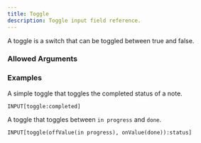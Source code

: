 ---
title: Toggle
description: Toggle input field reference.
---


<InputFieldInfo type={InputFieldType.TOGGLE}></InputFieldInfo>

A toggle is a switch that can be toggled between true and false.

### Allowed Arguments

<InputFieldAllowedArguments type={InputFieldType.TOGGLE}></InputFieldAllowedArguments>

### Examples

A simple toggle that toggles the completed status of a note.

````
INPUT[toggle:completed]
````

A toggle that toggles between `in progress` and `done`.

````
INPUT[toggle(offValue(in progress), onValue(done)):status]
````
